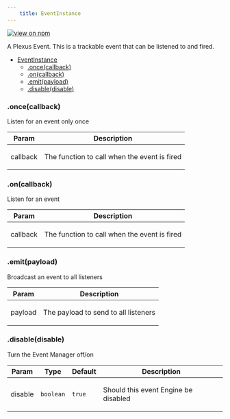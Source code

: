 ```yaml
--- 
	title: EventInstance 
--- 
```


[![view on npm](http://img.shields.io/npm/v/@plexusjs/core.svg)](https://www.npmjs.org/package/@plexusjs/core)

A Plexus Event. This is a trackable event that can be listened to and fired.


* [EventInstance](#EventInstance)
    * [.once(callback)](#EventInstance+once)
    * [.on(callback)](#EventInstance+on)
    * [.emit(payload)](#EventInstance+emit)
    * [.disable(disable)](#EventInstance+disable)

<a name="EventInstance+once"></a>

### .once(callback)
<p>Listen for an event only once</p>


| Param | Description |
| --- | --- |
| callback | <p>The function to call when the event is fired</p> |

<a name="EventInstance+on"></a>

### .on(callback)
<p>Listen for an event</p>


| Param | Description |
| --- | --- |
| callback | <p>The function to call when the event is fired</p> |

<a name="EventInstance+emit"></a>

### .emit(payload)
<p>Broadcast an event to all listeners</p>


| Param | Description |
| --- | --- |
| payload | <p>The payload to send to all listeners</p> |

<a name="EventInstance+disable"></a>

### .disable(disable)
<p>Turn the Event Manager off/on</p>


| Param | Type | Default | Description |
| --- | --- | --- | --- |
| disable | <code>boolean</code> | <code>true</code> | <p>Should this event Engine be disabled</p> |


